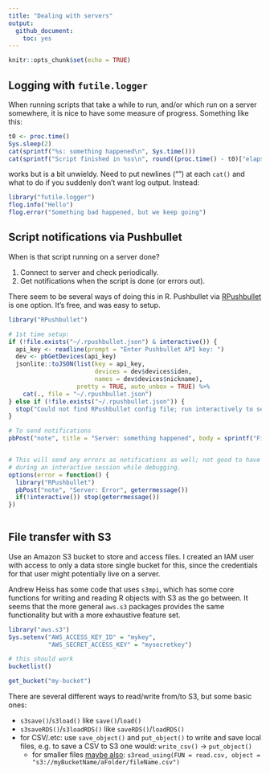 ```yaml
---
title: "Dealing with servers"
output: 
  github_document:
    toc: yes
---
```


```r
knitr::opts_chunk$set(echo = TRUE)
```

## Logging with `futile.logger`

When running scripts that take a while to run, and/or which run on a server somewhere, it is nice to have some measure of progress. Something like this:

```r
t0 <- proc.time()
Sys.sleep(2)
cat(sprintf("%s: something happened\n", Sys.time()))
cat(sprintf("Script finished in %ss\n", round((proc.time() - t0)["elapsed"])))
```

works but is a bit unwieldy. Need to put newlines ("\n") at each `cat()` and what to do if you suddenly don't want log output. Instead:

```r
library("futile.logger")
flog.info("Hello")
flog.error("Something bad happened, but we keep going")
```


## Script notifications via Pushbullet

When is that script running on a server done?

1. Connect to server and check periodically.
2. Get notifications when the script is done (or errors out).

There seem to be several ways of doing this in R. Pushbullet via [RPushbullet](https://github.com/eddelbuettel/rpushbullet) is one option. It's free, and was easy to setup. 

```r

library("RPushbullet")

# 1st time setup:
if (!file.exists("~/.rpushbullet.json") & interactive()) {
  api_key <- readline(prompt = "Enter Pushbullet API key: ")
  dev <- pbGetDevices(api_key)
  jsonlite::toJSON(list(key = api_key,
                        devices = dev$devices$iden,
                        names = dev$devices$nickname),
                   pretty = TRUE, auto_unbox = TRUE) %>%
    cat(., file = "~/.rpushbullet.json")
} else if (!file.exists("~/.rpushbullet.json")) {
  stop("Could not find RPushbullet config file; run interactively to setup")
}

# To send notifications
pbPost("note", title = "Server: something happened", body = sprintf("Finished %s", 2))


# This will send any errors as notifications as well; not good to have this on
# during an interactive session while debugging.
options(error = function() {
  library("RPushbullet")
  pbPost("note", "Server: Error", geterrmessage())
  if(!interactive()) stop(geterrmessage())
})
  
```

## File transfer with S3

Use an Amazon S3 bucket to store and access files. I created an IAM user with access to only a data store single bucket for this, since the credentials for that user might potentially live on a server. 

Andrew Heiss has some code that uses `s3mpi`, which has some core functions for writing and reading R objects with S3 as the go between. It seems that the more general `aws.s3` packages provides the same functionality but with a more exhaustive feature set. 

```r
library("aws.s3")
Sys.setenv("AWS_ACCESS_KEY_ID" = "mykey",
           "AWS_SECRET_ACCESS_KEY" = "mysecretkey")

# this should work
bucketlist()

get_bucket("my-bucket")
```

There are several different ways to read/write from/to S3, but some basic ones:

- `s3save()`/`s3load()` like `save()`/`load()`
- `s3saveRDS()`/`s3loadRDS()` like `saveRDS()`/`loadRDS()`
- for CSV/.etc: use `save_object()` and `put_object()` to write and save local files, e.g. to save a CSV to S3 one would: `write_csv()` -> `put_object()`
    - for smaller files [maybe also](https://github.com/cloudyr/aws.s3/issues/170): `s3read_using(FUN = read.csv, object = "s3://myBucketName/aFolder/fileName.csv")` 


